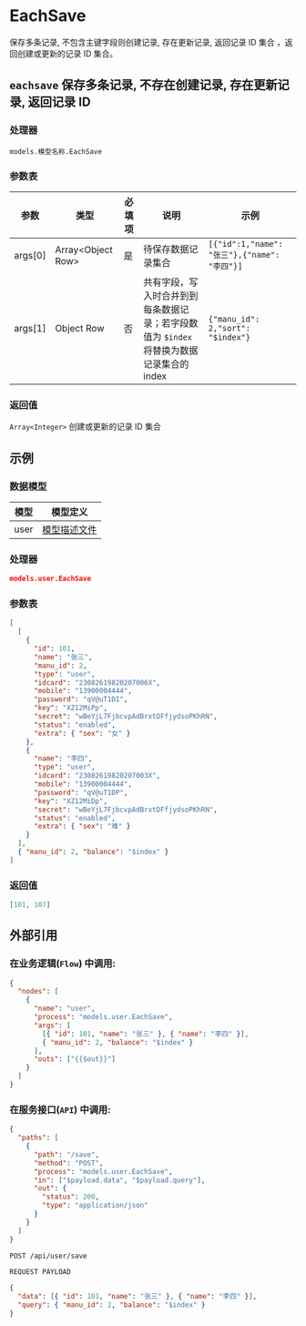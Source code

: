 # EachSave

保存多条记录, 不包含主键字段则创建记录, 存在更新记录, 返回记录 ID 集合 ，返回创建或更新的记录 ID 集合。

## `eachsave` 保存多条记录, 不存在创建记录, 存在更新记录, 返回记录 ID

### 处理器

`models.模型名称.EachSave`

### 参数表

| 参数    | 类型                | 必填项 | 说明                                                                                     | 示例                                         |
| ------- | ------------------- | ------ | ---------------------------------------------------------------------------------------- | -------------------------------------------- |
| args[0] | Array\<Object Row\> | 是     | 待保存数据记录集合                                                                       | `[{"id":1,"name": "张三"},{"name": "李四"}]` |
| args[1] | Object Row          | 否     | 共有字段，写入时合并到到每条数据记录；若字段数值为 `$index` 将替换为数据记录集合的 index | `{"manu_id": 2,"sort": "$index"}`            |

### 返回值

`Array<Integer>` 创建或更新的记录 ID 集合

## 示例

### 数据模型

| 模型 | 模型定义                              |
| ---- | ------------------------------------- |
| user | [模型描述文件](../examples/user) |

### 处理器

```json
models.user.EachSave
```

### 参数表

```json
[
  [
    {
      "id": 101,
      "name": "张三",
      "manu_id": 2,
      "type": "user",
      "idcard": "23082619820207006X",
      "mobile": "13900004444",
      "password": "qV@uT1DI",
      "key": "XZ12MiPp",
      "secret": "wBeYjL7FjbcvpAdBrxtDFfjydsoPKhRN",
      "status": "enabled",
      "extra": { "sex": "女" }
    },
    {
      "name": "李四",
      "type": "user",
      "idcard": "23082619820207003X",
      "mobile": "13900004444",
      "password": "qV@uT1DP",
      "key": "XZ12MiDp",
      "secret": "wBeYjL7FjbcvpAdBrxtDFfjydsoPKhRN",
      "status": "enabled",
      "extra": { "sex": "难" }
    }
  ],
  { "manu_id": 2, "balance": "$index" }
]
```

### 返回值

```json
[101, 107]
```

## 外部引用

### 在业务逻辑(`Flow`) 中调用:

```json
{
  "nodes": [
    {
      "name": "user",
      "process": "models.user.EachSave",
      "args": [
        [{ "id": 101, "name": "张三" }, { "name": "李四" }],
        { "manu_id": 2, "balance": "$index" }
      ],
      "outs": ["{{$out}}"]
    }
  ]
}
```

### 在服务接口(`API`) 中调用:

```json
{
  "paths": [
    {
      "path": "/save",
      "method": "POST",
      "process": "models.user.EachSave",
      "in": ["$payload.data", "$payload.query"],
      "out": {
        "status": 200,
        "type": "application/json"
      }
    }
  ]
}
```

```bash
POST /api/user/save
```

`REQUEST PAYLOAD`

```json
{
  "data": [{ "id": 101, "name": "张三" }, { "name": "李四" }],
  "query": { "manu_id": 2, "balance": "$index" }
}
```
